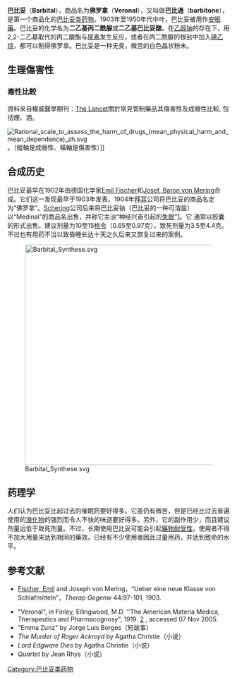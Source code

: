 {{medical}}{{Drugbox|
|IUPAC_name = 5,5-diethylpyrimidine-2,4,6(1''H'',3''H'',5''H'')-trione
| image=Barbital.svg
| width=120
| CAS_number_Ref = {{cascite|correct|??}}
| CAS_number=57-44-3
| ChemSpiderID_Ref = {{chemspidercite|correct|chemspider}}
| ChemSpiderID = 2206
| ATC_prefix=N05
| ATC_suffix=CA04
| ATC_supplemental=
| PubChem=2294
| DrugBank_Ref = {{drugbankcite|correct|drugbank}}
| DrugBank=DB01483
| UNII_Ref = {{fdacite|correct|FDA}}
| UNII = 5WZ53ENE2P
| KEGG_Ref = {{keggcite|correct|kegg}}
| KEGG = D01740
| ChEBI_Ref = {{ebicite|correct|EBI}}
| ChEBI = 31252
| ChEMBL_Ref = {{ebicite|correct|EBI}}
| ChEMBL = 444
| C=8 | H=12 | N=2 | O=3
| molecular_weight = 184.193
| smiles = O=C1NC(=O)NC(=O)C1(CC)CC
| bioavailability= 
| metabolism = 
| elimination_half-life= 
| excretion =  
| pregnancy_category = 
| legal_status = 
| routes_of_administration= 口服
}}

'''巴比妥'''（'''Barbital'''），商品名为'''佛罗拿'''（'''Veronal'''），又叫做'''巴比通'''（'''barbitone'''），是第一个商品化的[[巴比妥类药物|巴比妥类药物]]。1903年至1950年代中叶，巴比妥被用作[[安眠藥|安眠藥]]。巴比妥的化学名为'''二乙基丙二酰脲'''或'''二乙基巴比妥酸'''。在[[乙醇钠|乙醇钠]]的存在下，用2,2-二乙基取代的丙二酸酯与[[尿素|尿素]]发生反应，或者在丙二酰脲的银盐中加入[[碘乙烷|碘乙烷]]，都可以制得佛罗拿。巴比妥是一种无臭，微苦的白色晶状粉末。

== 生理傷害性==
===毒性比較===
資料來自權威醫學期刊：[[The_Lancet|The Lancet]]關於常見管制藥品其傷害性及成癮性比較, 包括煙、酒。

[[File:Rational_scale_to_assess_the_harm_of_drugs_(mean_physical_harm_and_mean_dependence)_zh.svg|middle]]。（縱軸是成癮性、橫軸是傷害性）]]

== 合成历史 ==
巴比妥最早在1902年由德国化学家[[赫尔曼·埃米尔·费歇尔|Emil Fischer]]和[[Josef,_Baron_von_Mering|Josef, Baron von Mering]]合成。它们这一发现最早于1903年发表。1904年[[拜耳|拜耳]]公司将巴比妥的商品名定为“佛罗拿”。[[Schering|Schering]]公司后来将巴比妥钠（巴比妥的一种可溶盐）以“Medinal”的商品名出售，并称它主治“神经兴奋引起的[[失眠|失眠]]”[http://www.henriettesherbal.com/eclectic/ellingwood/veronal.html]。它<!--原文指代不明-->通常以胶囊<!--capsules or cachets-->的形式出售。建议剂量为10至15[[格令|格令]]（0.65至0.97克），致死剂量为3.5至4.4克。不过也有用药不当以致昏睡长达十天之久后来又恢复过来的案例。

[[Image:Barbital_Synthese.svg|500px]]

== 药理学 ==
人们认为巴比妥比起过去的催眠药要好得多。它虽仍有微苦，但是已经比过去普遍使用的[[溴化物|溴化物]]的强烈而令人不快的味道要好得多。另外，它的副作用少，而且建议剂量远低于致死剂量。不过，长期使用巴比妥可能会引起[[藥物耐受性|藥物耐受性]]，使用者不得不加大用量来达到相同的藥效。已经有不少使用者因此过量用药，并达到致命的水平。

== 参考文献 ==
* {{de}}[[赫尔曼·埃米尔·费歇尔|Fischer, Emil]] and Joseph von Mering，“Ueber eine neue Klasse von Schlafmitteln”，''Therap Gegenw'' 44:97-101, 1903.
* "Veronal", in Finley, Ellingwood, M.D. ''The American Materia Medica, Therapeutics and Pharmacognosy", 1919. [http://www.henriettesherbal.com/eclectic/ellingwood/veronal.html] {{Wayback|url=http://www.henriettesherbal.com/eclectic/ellingwood/veronal.html |date=20081011193929 }}, accessed 07 Nov 2005.
* "Emma Zunz" by Jorge Luis Borges（短故事）
* ''The Murder of Roger Ackroyd'' by Agatha Christie（小说）
* ''Lord Edgware Dies'' by Agatha Christie（小说）
* ''Quartet'' by Jean Rhys（小说）
<!--
{{Barbiturates}}
-->
{{1911}}
{{精神药品品种目录}}
{{Hypnotics_and_sedatives}}

[[Category:巴比妥类药物|Category:巴比妥类药物]]